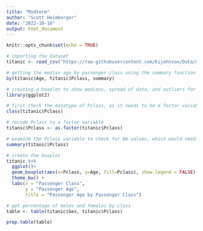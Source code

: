 ```yaml
---
title: "Midterm"
author: "Scott Heimberger"
date: "2022-10-18"
output: html_document
---
```


```r
knitr::opts_chunk$set(echo = TRUE)
```

```r
# importing the dataset
titanic <- read_csv("https://raw.githubusercontent.com/kijohnson/Data/main/titanic.csv")
```

```r
# getting the median age by passenger class using the summary function
by(titanic$Age, titanic$Pclass, summary)
```

```r
# creating a boxplot to show medians, spread of data, and outliers for the age varaible by passenger class
library(ggplot2)

# first check the datatype of Pclass, as it needs to be a factor variable
class(titanic$Pclass)

# recode Pclass to a factor variable
titanic$Pclass <- as.factor(titanic$Pclass)

# examine the Pclass variable to check for NA values, which would need to be excluded from the graph 
summary(titanic$Pclass)

# create the boxplot
titanic %>%
  ggplot()+
  geom_boxplot(aes(x=Pclass, y=Age, fill=Pclass), show.legend = FALSE) +
  theme_bw() +
  labs(x = "Passenger Class",
       y = "Passenger Age",
       title = "Passenger Age by Passenger Class")
```

```r
# get percentage of males and females by class
table <- table(titanic$Sex, titanic$Pclass)

prop.table(table)
```